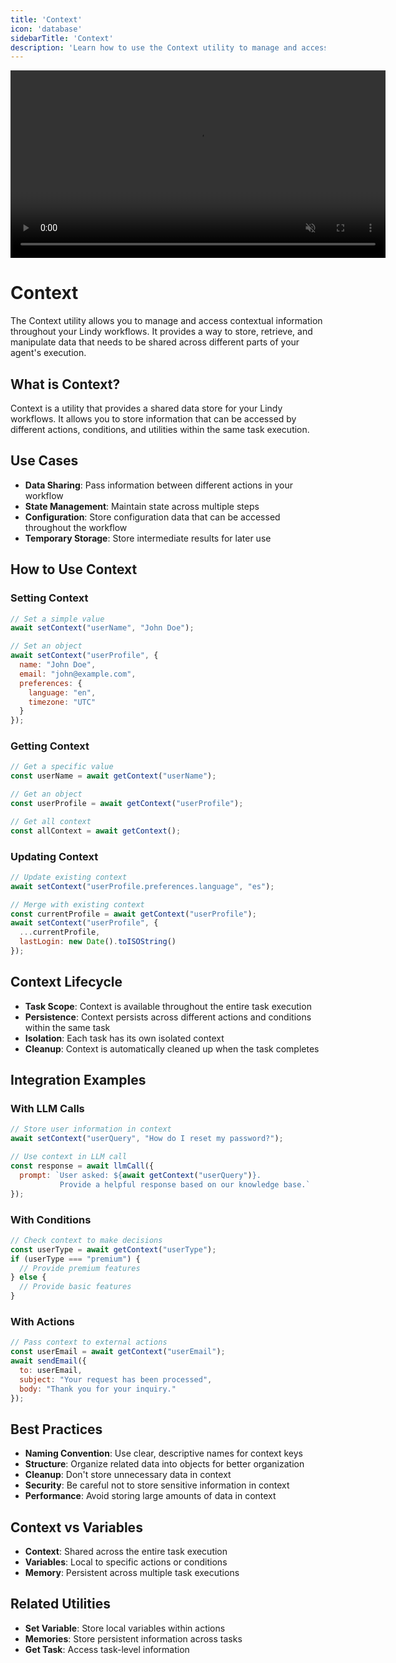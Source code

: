 ```yaml
---
title: 'Context'
icon: 'database'
sidebarTitle: 'Context'
description: 'Learn how to use the Context utility to manage and access contextual information in your workflows'
---
```


<div style={{ display: 'flex', justifyContent: 'center', margin: '2rem 0' }}>
  <div className="https://lindyfiles.nyc3.cdn.digitaloceanspaces.com/triggers.mp4">
    <video
      src="/videos/triggers.mp4"
      width="600"
      autoPlay
      muted
      loop
      playsInline
      style={{ display: 'block', width: '100%' }}
    />
  </div>
</div>

# Context

The Context utility allows you to manage and access contextual information throughout your Lindy workflows. It provides a way to store, retrieve, and manipulate data that needs to be shared across different parts of your agent's execution.

## What is Context?

Context is a utility that provides a shared data store for your Lindy workflows. It allows you to store information that can be accessed by different actions, conditions, and utilities within the same task execution.

## Use Cases

- **Data Sharing**: Pass information between different actions in your workflow
- **State Management**: Maintain state across multiple steps
- **Configuration**: Store configuration data that can be accessed throughout the workflow
- **Temporary Storage**: Store intermediate results for later use

## How to Use Context

### Setting Context

```javascript
// Set a simple value
await setContext("userName", "John Doe");

// Set an object
await setContext("userProfile", {
  name: "John Doe",
  email: "john@example.com",
  preferences: {
    language: "en",
    timezone: "UTC"
  }
});
```

### Getting Context

```javascript
// Get a specific value
const userName = await getContext("userName");

// Get an object
const userProfile = await getContext("userProfile");

// Get all context
const allContext = await getContext();
```

### Updating Context

```javascript
// Update existing context
await setContext("userProfile.preferences.language", "es");

// Merge with existing context
const currentProfile = await getContext("userProfile");
await setContext("userProfile", {
  ...currentProfile,
  lastLogin: new Date().toISOString()
});
```

## Context Lifecycle

- **Task Scope**: Context is available throughout the entire task execution
- **Persistence**: Context persists across different actions and conditions within the same task
- **Isolation**: Each task has its own isolated context
- **Cleanup**: Context is automatically cleaned up when the task completes

## Integration Examples

### With LLM Calls

```javascript
// Store user information in context
await setContext("userQuery", "How do I reset my password?");

// Use context in LLM call
const response = await llmCall({
  prompt: `User asked: ${await getContext("userQuery")}. 
           Provide a helpful response based on our knowledge base.`
});
```

### With Conditions

```javascript
// Check context to make decisions
const userType = await getContext("userType");
if (userType === "premium") {
  // Provide premium features
} else {
  // Provide basic features
}
```

### With Actions

```javascript
// Pass context to external actions
const userEmail = await getContext("userEmail");
await sendEmail({
  to: userEmail,
  subject: "Your request has been processed",
  body: "Thank you for your inquiry."
});
```

## Best Practices

- **Naming Convention**: Use clear, descriptive names for context keys
- **Structure**: Organize related data into objects for better organization
- **Cleanup**: Don't store unnecessary data in context
- **Security**: Be careful not to store sensitive information in context
- **Performance**: Avoid storing large amounts of data in context

## Context vs Variables

- **Context**: Shared across the entire task execution
- **Variables**: Local to specific actions or conditions
- **Memory**: Persistent across multiple task executions

## Related Utilities

- **Set Variable**: Store local variables within actions
- **Memories**: Store persistent information across tasks
- **Get Task**: Access task-level information 